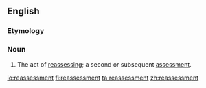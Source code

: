 ==English==
===Etymology===
{{prefix|re|assessment}}
===Noun===
{{en-noun}}
# The act of [[reassess]]ing; a second or subsequent [[assessment]].

[[io:reassessment]]
[[fi:reassessment]]
[[ta:reassessment]]
[[zh:reassessment]]